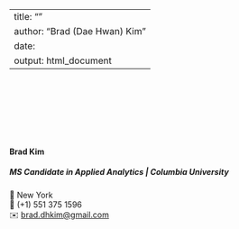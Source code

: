
---
title: ""
author: "Brad (Dae Hwan) Kim"
date: 
output: html_document
---

<link rel="stylesheet" href="styles.css" type="text/css">
<link rel="stylesheet" href="site_libs/academicons-1.9.1/css/academicons.min.css"/>


<br><br><br><br><br><br>

#### **Brad Kim**
##### MS Candidate in Applied Analytics | Columbia University 
<!-- <img src="images/college_logo.png" style="width:35%;" align="right"> -->

📍 New York <br>
📱 (+1) 551 375 1596 <br>
✉️ [brad.dhkim@gmail.com](mailto:brad.dhkim@gmail.com) <br>